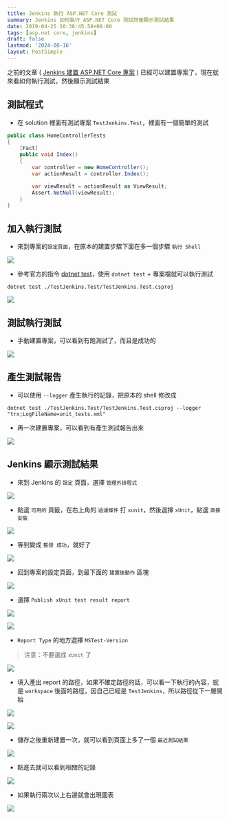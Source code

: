 ```yaml
---
title: Jenkins 執行 ASP.NET Core 測試
summary: Jenkins 如何執行 ASP.NET Core 測試然後顯示測試結果
date: 2019-04-25 10:38:45.58+08:00
tags: [asp.net core, jenkins]
draft: false
lastmod: '2024-08-16'
layout: PostSimple
---
```


之前的文章 ( [Jenkins 建置 ASP.NET Core 專案](/blog/jenkins-build-asp-net-core) ) 已經可以建置專案了，現在就來看如何執行測試，然後顯示測試結果

## 測試程式

- 在 solution 裡面有測試專案 `TestJenkins.Test`，裡面有一個簡單的測試

```csharp
public class HomeControllerTests
{
    [Fact]
    public void Index()
    {
        var controller = new HomeController();
        var actionResult = controller.Index();

        var viewResult = actionResult as ViewResult;
        Assert.NotNull(viewResult);
    }
}
```

## 加入執行測試

- 來到專案的`設定頁面`，在原本的建置步驟下面在多一個步驟 `執行 Shell`

![](https://image.cashwu.com/404.webp)

- 參考官方的指令 [dotnet test](https://docs.microsoft.com/zh-tw/dotnet/core/tools/dotnet-test?tabs=netcore21)，使用 `dotnet test` + 專案檔就可以執行測試

```shell
dotnet test ./TestJenkins.Test/TestJenkins.Test.csproj
```

![](https://image.cashwu.com/404.webp)

## 測試執行測試

- 手動建置專案，可以看到有跑測試了，而且是成功的

![](https://image.cashwu.com/404.webp)

## 產生測試報告

- 可以使用 `--logger` 產生執行的記錄，把原本的 shell 修改成

```shell
dotnet test ./TestJenkins.Test/TestJenkins.Test.csproj --logger "trx;LogFileName=unit_tests.xml"
```

- 再一次建置專案，可以看到有產生測試報告出來

![](https://image.cashwu.com/404.webp)

## Jenkins 顯示測試結果

- 來到 Jenkins 的 `設定` 頁面，選擇 `管理外掛程式`

![](https://image.cashwu.com/404.webp)

- 點選 `可用的` 頁籤，在右上角的 `過濾條件` 打 `xunit`，然後選擇 `xUnit`，點選 `直接安裝`

![](https://image.cashwu.com/404.webp)

- 等到變成 `藍燈 成功`，就好了

![](https://image.cashwu.com/404.webp)

- 回到專案的設定頁面，到最下面的 `建置後動作` 區塊

![](https://image.cashwu.com/404.webp)

- 選擇 `Publish xUnit test result report`

![](https://image.cashwu.com/404.webp)

![](https://image.cashwu.com/404.webp)

- `Report Type` 的地方選擇 `MSTest-Version`

> 注意：不要選成 `xUnit` 了

![](https://image.cashwu.com/404.webp)

- 填入產出 report 的路徑，如果不確定路徑的話，可以看一下執行的內容，就是 `workspace` 後面的路徑，因自己已經是 `TestJenkins`，所以路徑從下一層開始

![](https://image.cashwu.com/404.webp)

![](https://image.cashwu.com/404.webp)

- 儲存之後重新建置一次，就可以看到頁面上多了一個 `最近測試結果`

![](https://image.cashwu.com/404.webp)

- 點進去就可以看到相關的記錄

![](https://image.cashwu.com/404.webp)

- 如果執行兩次以上右邊就會出現圖表

![](https://image.cashwu.com/404.webp)
